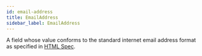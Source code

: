 ```yaml
---
id: email-address
title: EmailAddress
sidebar_label: EmailAddress
---
```


A field whose value conforms to the standard internet email address format as specified in
[HTML Spec](https://html.spec.whatwg.org/multipage/input.html#valid-e-mail-address).

